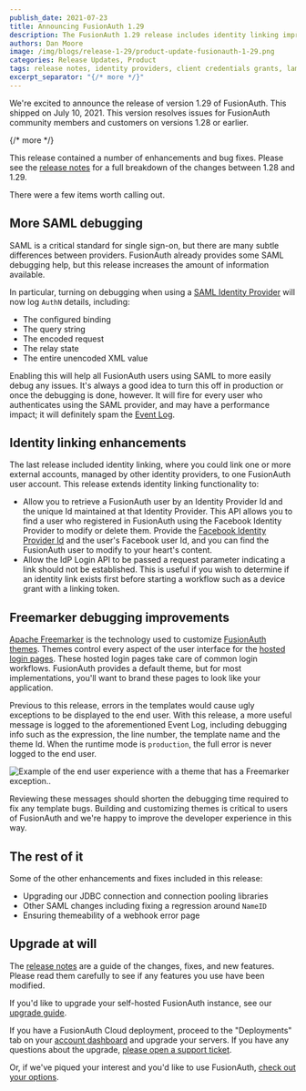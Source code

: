 ```yaml
---
publish_date: 2021-07-23 
title: Announcing FusionAuth 1.29
description: The FusionAuth 1.29 release includes identity linking improvements, better SAML and Freemarker debugging, and more.
authors: Dan Moore
image: /img/blogs/release-1-29/product-update-fusionauth-1-29.png
categories: Release Updates, Product
tags: release notes, identity providers, client credentials grants, lambda, gaming
excerpt_separator: "{/* more */}"
---
```


We're excited to announce the release of version 1.29 of FusionAuth. This shipped on July 10, 2021. This version resolves issues for FusionAuth community members and customers on versions 1.28 or earlier. 

{/* more */}

This release contained a number of enhancements and bug fixes. Please see the [release notes](/docs/release-notes/#version-1-29-0) for a full breakdown of the changes between 1.28 and 1.29. 

There were a few items worth calling out.

## More SAML debugging

SAML is a critical standard for single sign-on, but there are many subtle differences between providers. FusionAuth already provides some SAML debugging help, but this release increases the amount of information available. 

In particular, turning on debugging when using a [SAML Identity Provider](/docs/lifecycle/authenticate-users/identity-providers/overview-samlv2) will now log `AuthN` details, including:

* The configured binding 
* The query string
* The encoded request
* The relay state
* The entire unencoded XML value

Enabling this will help all FusionAuth users using SAML to more easily debug any issues. It's always a good idea to turn this off in production or once the debugging is done, however. It will fire for every user who authenticates using the SAML provider, and may have a performance impact; it will definitely spam the [Event Log](/docs/v1/tech/admin-guide/troubleshooting#event-log).

## Identity linking enhancements

The last release included identity linking, where you could link one or more external accounts, managed by other identity providers, to one FusionAuth user account. This release extends identity linking functionality to:

* Allow you to retrieve a FusionAuth user by an Identity Provider Id and the unique Id maintained at that Identity Provider. This API allows you to find a user who registered in FusionAuth using the Facebook Identity Provider to modify or delete them. Provide the [Facebook Identity Provider Id](/docs/v1/tech/apis/identity-providers/facebook) and the user's Facebook user Id, and you can find the FusionAuth user to modify to your heart's content.
* Allow the IdP Login API to be passed a request parameter indicating a link should not be established. This is useful if you wish to determine if an identity link exists first before starting a workflow such as a device grant with a linking token.

## Freemarker debugging improvements

[Apache Freemarker](https://freemarker.apache.org/) is the technology used to customize [FusionAuth themes](/docs/v1/tech/themes/). Themes control every aspect of the user interface for the [hosted login pages](/docs/v1/tech/core-concepts/integration-points#hosted-login-pages). These hosted login pages take care of common login workflows. FusionAuth provides a default theme, but for most implementations, you'll want to brand these pages to look like your application.

Previous to this release, errors in the templates would cause ugly exceptions to be displayed to the end user. With this release, a more useful message is logged to the aforementioned Event Log, including debugging info such as the expression, the line number, the template name and the theme Id. When the runtime mode is `production`, the full error is never logged to the end user.

![Example of the end user experience with a theme that has a Freemarker exception..](/img/blogs/release-1-29/freemarker-exception.png)

Reviewing these messages should shorten the debugging time required to fix any template bugs. Building and customizing themes is critical to users of FusionAuth and we're happy to improve the developer experience in this way.

## The rest of it

Some of the other enhancements and fixes included in this release:

* Upgrading our JDBC connection and connection pooling libraries
* Other SAML changes including fixing a regression around `NameID`
* Ensuring themeability of a webhook error page

## Upgrade at will

The [release notes](/docs/release-notes/#version-1-29-0) are a guide of the changes, fixes, and new features. Please read them carefully to see if any features you use have been modified.

If you'd like to upgrade your self-hosted FusionAuth instance, see our [upgrade guide](/docs/v1/tech/admin-guide/upgrade). 

If you have a FusionAuth Cloud deployment, proceed to the "Deployments" tab on your <a href="https://account.fusionauth.io/account/deployment/" target="_blank">account dashboard</a> and upgrade your servers. If you have any questions about the upgrade, <a href="https://account.fusionauth.io/account/support/" target="_blank">please open a support ticket</a>.

Or, if we've piqued your interest and you'd like to use FusionAuth, [check out your options](/pricing).
